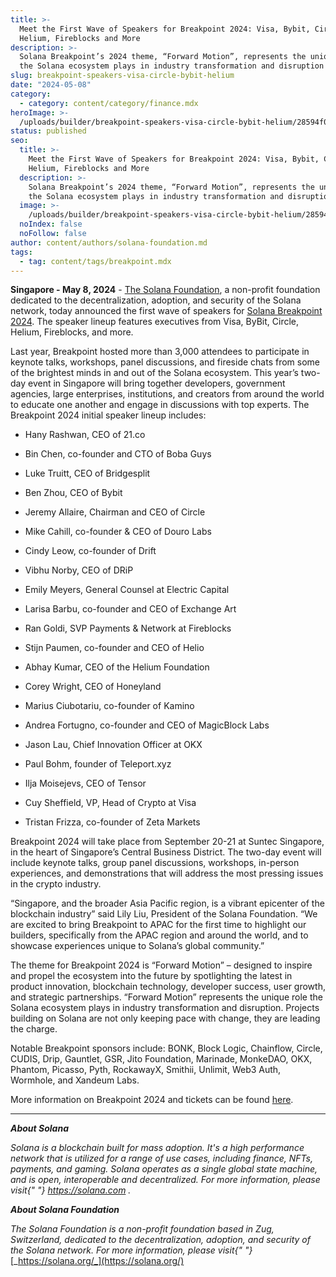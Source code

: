 ```yaml
---
title: >-
  Meet the First Wave of Speakers for Breakpoint 2024: Visa, Bybit, Circle,
  Helium, Fireblocks and More
description: >-
  Solana Breakpoint’s 2024 theme, “Forward Motion”, represents the unique role
  the Solana ecosystem plays in industry transformation and disruption
slug: breakpoint-speakers-visa-circle-bybit-helium
date: "2024-05-08"
category:
  - category: content/category/finance.mdx
heroImage: >-
  /uploads/builder/breakpoint-speakers-visa-circle-bybit-helium/28594f0707e840bfbe6090c41176a9f8.jpg
status: published
seo:
  title: >-
    Meet the First Wave of Speakers for Breakpoint 2024: Visa, Bybit, Circle,
    Helium, Fireblocks and More
  description: >-
    Solana Breakpoint’s 2024 theme, “Forward Motion”, represents the unique role
    the Solana ecosystem plays in industry transformation and disruption
  image: >-
    /uploads/builder/breakpoint-speakers-visa-circle-bybit-helium/28594f0707e840bfbe6090c41176a9f8.jpg
  noIndex: false
  noFollow: false
author: content/authors/solana-foundation.md
tags:
  - tag: content/tags/breakpoint.mdx
---
```


**Singapore - May 8, 2024** \- [The Solana Foundation](https://solana.org/), a non-profit foundation dedicated to the decentralization, adoption, and security of the Solana network, today announced the first wave of speakers for [Solana Breakpoint 2024](https://solana.com/breakpoint). The speaker lineup features executives from Visa, ByBit, Circle, Helium, Fireblocks, and more.

Last year, Breakpoint hosted more than 3,000 attendees to participate in keynote talks, workshops, panel discussions, and fireside chats from some of the brightest minds in and out of the Solana ecosystem. This year’s two-day event in Singapore will bring together developers, government agencies, large enterprises, institutions, and creators from around the world to educate one another and engage in discussions with top experts. The Breakpoint 2024 initial speaker lineup includes:

- Hany Rashwan, CEO of 21.co
- Bin Chen, co-founder and CTO of Boba Guys
- Luke Truitt, CEO of Bridgesplit
- Ben Zhou, CEO of Bybit
- Jeremy Allaire, Chairman and CEO of Circle
- Mike Cahill, co-founder & CEO of Douro Labs 
- Cindy Leow, co-founder of Drift
- Vibhu Norby, CEO of DRiP
- Emily Meyers, General Counsel at Electric Capital
- Larisa Barbu, co-founder and CEO of Exchange Art
- Ran Goldi, SVP Payments & Network at Fireblocks

- Stijn Paumen, co-founder and CEO of Helio
- Abhay Kumar, CEO of the Helium Foundation
- Corey Wright, CEO of Honeyland 
- Marius Ciubotariu, co-founder of Kamino 
- Andrea Fortugno, co-founder and CEO of MagicBlock Labs
- Jason Lau, Chief Innovation Officer at OKX
- Paul Bohm, founder of Teleport.xyz
- Ilja Moisejevs, CEO of Tensor
- Cuy Sheffield, VP, Head of Crypto at Visa
- Tristan Frizza, co-founder of Zeta Markets

Breakpoint 2024 will take place from September 20-21 at Suntec Singapore, in the heart of Singapore’s Central Business District. The two-day event will include keynote talks, group panel discussions, workshops, in-person experiences, and demonstrations that will address the most pressing issues in the crypto industry.

“Singapore, and the broader Asia Pacific region, is a vibrant epicenter of the blockchain industry” said Lily Liu, President of the Solana Foundation. “We are excited to bring Breakpoint to APAC for the first time to highlight our builders, specifically from the APAC region and around the world, and to showcase experiences unique to Solana’s global community.”

The theme for Breakpoint 2024 is “Forward Motion” – designed to inspire and propel the ecosystem into the future by spotlighting the latest in product innovation, blockchain technology, developer success, user growth, and strategic partnerships. “Forward Motion” represents the unique role the Solana ecosystem plays in industry transformation and disruption. Projects building on Solana are not only keeping pace with change, they are leading the charge.

Notable Breakpoint sponsors include: BONK, Block Logic, Chainflow, Circle, CUDIS, Drip, Gauntlet, GSR, Jito Foundation, Marinade, MonkeDAO, OKX, Phantom, Picasso, Pyth, RockawayX, Smithii, Unlimit, Web3 Auth, Wormhole, and Xandeum Labs.

More information on Breakpoint 2024 and tickets can be found [here](https://solana.com/breakpoint).

---

**_About Solana_**

_Solana is a blockchain built for mass adoption. It's a high performance network that is utilized for a range of use cases, including finance, NFTs, payments, and gaming. Solana operates as a single global state machine, and is open, interoperable and decentralized. For more information, please visit{" "}_ [_https://solana.com_](https://solana.com) _._

**_About Solana Foundation_**

_The Solana Foundation is a non-profit foundation based in Zug, Switzerland, dedicated to the decentralization, adoption, and security of the Solana network. For more information, please visit{" "}_ [_https://solana.org/_](https://solana.org/)
